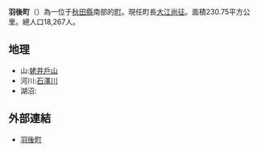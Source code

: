 {{Unreferenced|time=2019-11-24T05:39:03+00:00}}
{{日本町村|
自治體名=羽後|
町村=町|
圖像=[[File:Michinoeki_Ugo_20180721a.jpg|240px]]|
圖像說明=[[道之驛|道之驛]]羽後（端縫之鄉）|
町村章=[[File:Emblem_of_Ugo,_Akita.svg|100px]]|
日文原名=羽後町|
平假名=うごまち|
羅馬字拼音=Ugo-machi|
都道府縣=秋田縣|
支廳=|
郡=雄勝郡|
編號=05463-1|
面積=230.75|
邊界未定=|
人口=18,367|
統計時間=2007年6月30日|
自治體=[[湯澤市|湯澤市]]、[[由利本莊市|由利本莊市]]、[[橫手市|橫手市]]|
樹=[[梅|梅]]|
花=[[側金盞花|側金盞花]]|
鳥=[[短翅樹鶯|短翅樹鶯]]|
其他象徵物=|
其他象徵=|
郵遞區號=012-1131|
所在地=雄勝郡羽後町西馬音內字中野177|
電話號碼=183-62-2111|
外部連結=http://www.ugomachi.com/|
經度=|
緯度=|
地圖=[[File:Ugo_in_Akita_Prefecture.png|250px]]|
註記=人口：[http://www.ugomachi.com/e_ugo/matinougoki/index.html 羽後町官方網頁]|
}}
'''羽後町'''（{{jpn|j=羽後町|hg=うごまち|rm=Ugo machi|f=y}}）為一位于[[秋田縣|秋田縣]]南部的[[町|町]]。現任町長[[大江尚征|大江尚征]]。面積230.75平方公里。總人口18,267人。

==地理==
*山:[[姥井戶山|姥井戶山]]
*河川:[[石澤川|石澤川]]
*湖沼:

==外部連結==
*[https://web.archive.org/web/20070709050500/http://www.ugomachi.com/ 羽後町] 

{{秋田縣}}{{Authority control}}